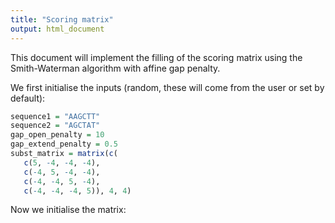 ```yaml
---
title: "Scoring matrix"
output: html_document
---
```


This document will implement the filling of the scoring matrix using the
Smith-Waterman algorithm with affine gap penalty.

We first initialise the inputs (random, these will come from the user or set by default):

```r
sequence1 = "AAGCTT"
sequence2 = "AGCTAT"
gap_open_penalty = 10
gap_extend_penalty = 0.5
subst_matrix = matrix(c(
   c(5, -4, -4, -4),
   c(-4, 5, -4, -4),
   c(-4, -4, 5, -4),
   c(-4, -4, -4, 5)), 4, 4)
```

Now we initialise the matrix:

```r
```
